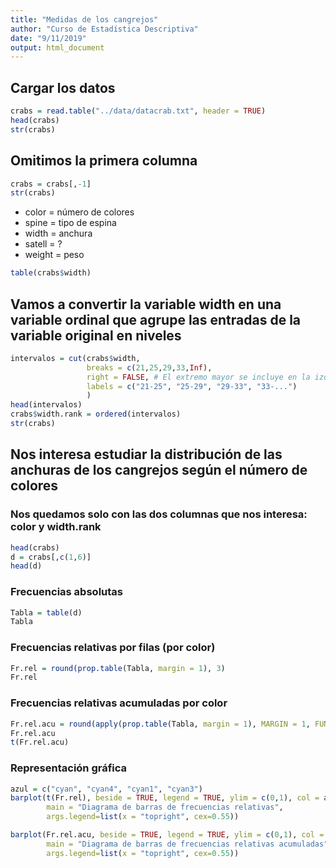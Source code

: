 ```yaml
---
title: "Medidas de los cangrejos"
author: "Curso de Estadística Descriptiva"
date: "9/11/2019"
output: html_document
---
```


## Cargar los datos
```r
crabs = read.table("../data/datacrab.txt", header = TRUE)
head(crabs)
str(crabs)
```

## Omitimos la primera columna
```r
crabs = crabs[,-1]
str(crabs)
```

- color = número de colores
- spine = tipo de espina
- width = anchura
- satell = ?
- weight = peso

```r
table(crabs$width)
```

## Vamos a convertir la variable width en una variable ordinal que agrupe las entradas de la variable original en niveles
```r
intervalos = cut(crabs$width, 
                 breaks = c(21,25,29,33,Inf), 
                 right = FALSE, # El extremo mayor se incluye en la izquierda
                 labels = c("21-25", "25-29", "29-33", "33-...")
                 )
head(intervalos)
crabs$width.rank = ordered(intervalos)
str(crabs)
```

## Nos interesa estudiar la distribución de las anchuras de los cangrejos según el número de colores

### Nos quedamos solo con las dos columnas que nos interesa: color y width.rank
```r
head(crabs)
d = crabs[,c(1,6)]
head(d)
```

### Frecuencias absolutas
```r
Tabla = table(d)
Tabla
```

### Frecuencias relativas por filas (por color)
```r
Fr.rel = round(prop.table(Tabla, margin = 1), 3)
Fr.rel
```

### Frecuencias relativas acumuladas por color
```r
Fr.rel.acu = round(apply(prop.table(Tabla, margin = 1), MARGIN = 1, FUN = cumsum), 3)
Fr.rel.acu
t(Fr.rel.acu)
```

### Representación gráfica
```r
azul = c("cyan", "cyan4", "cyan1", "cyan3")
barplot(t(Fr.rel), beside = TRUE, legend = TRUE, ylim = c(0,1), col = azul, 
        main = "Diagrama de barras de frecuencias relativas", 
        args.legend=list(x = "topright", cex=0.55))

barplot(Fr.rel.acu, beside = TRUE, legend = TRUE, ylim = c(0,1), col = azul, 
        main = "Diagrama de barras de frecuencias relativas acumuladas", 
        args.legend=list(x = "topright", cex=0.55))
```

